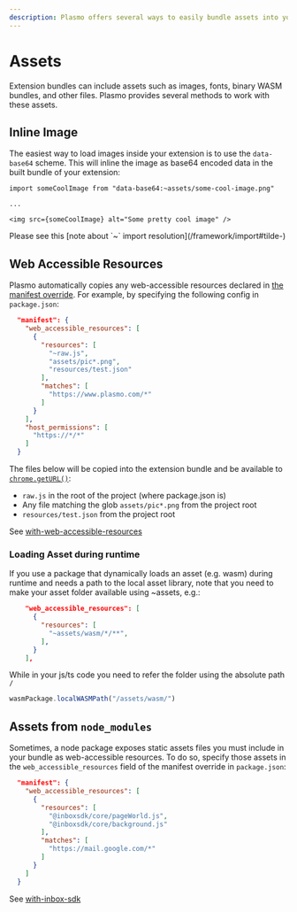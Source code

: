 ```yaml
---
description: Plasmo offers several ways to easily bundle assets into your browser extension.
---
```



# Assets

Extension bundles can include assets such as images, fonts, binary WASM bundles, and other files. Plasmo provides several methods to work with these assets.

## Inline Image

The easiest way to load images inside your extension is to use the `data-base64` scheme. This will inline the image as base64 encoded data in the built bundle of your extension:

```tsx
import someCoolImage from "data-base64:~assets/some-cool-image.png"

...

<img src={someCoolImage} alt="Some pretty cool image" />
```

<Callout emoji="📦">
  Please see this [note about `~` import resolution](/framework/import#tilde-)
</Callout>

## Web Accessible Resources

Plasmo automatically copies any web-accessible resources declared in [the manifest override](/framework/customization/manifest). For example, by specifying the following config in `package.json`:

```json
  "manifest": {
    "web_accessible_resources": [
      {
        "resources": [
          "~raw.js",
          "assets/pic*.png",
          "resources/test.json"
        ],
        "matches": [
          "https://www.plasmo.com/*"
        ]
      }
    ],
    "host_permissions": [
      "https://*/*"
    ]
  }
```

The files below will be copied into the extension bundle and be available to [`chrome.getURL()`](https://developer.chrome.com/docs/extensions/reference/runtime/#method-getURL):

- `raw.js` in the root of the project (where package.json is)
- Any file matching the glob `assets/pic*.png` from the project root
- `resources/test.json` from the project root

See [with-web-accessible-resources](https://github.com/PlasmoHQ/examples/tree/main/with-web-accessible-resources)

### Loading Asset during runtime
If you use a package that dynamically loads an asset (e.g. wasm) during runtime and needs a path to the local asset library, note that you need to make your asset folder available using ~assets, e.g.:
```json
    "web_accessible_resources": [
      {
        "resources": [
          "~assets/wasm/*/**",
        ],
      }
    ],
```
While in your js/ts code you need to refer the folder using the absolute path `/`
```js
wasmPackage.localWASMPath("/assets/wasm/")
```

## Assets from `node_modules`

Sometimes, a node package exposes static assets files you must include in your bundle as web-accessible resources. To do so, specify those assets in the `web_accessible_resources` field of the manifest override in `package.json`:

```json
  "manifest": {
    "web_accessible_resources": [
      {
        "resources": [
          "@inboxsdk/core/pageWorld.js",
          "@inboxsdk/core/background.js"
        ],
        "matches": [
          "https://mail.google.com/*"
        ]
      }
    ]
  }
```

See [with-inbox-sdk](https://github.com/PlasmoHQ/examples/tree/main/with-inbox-sdk)
